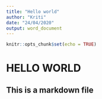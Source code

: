 ---
title: "Hello world"
author: "Kriti"
date: "24/04/2020"
output: word_document
---

```{r setup, include=FALSE}
knitr::opts_chunk$set(echo = TRUE)
```

# HELLO WORLD
## This is a markdown file
